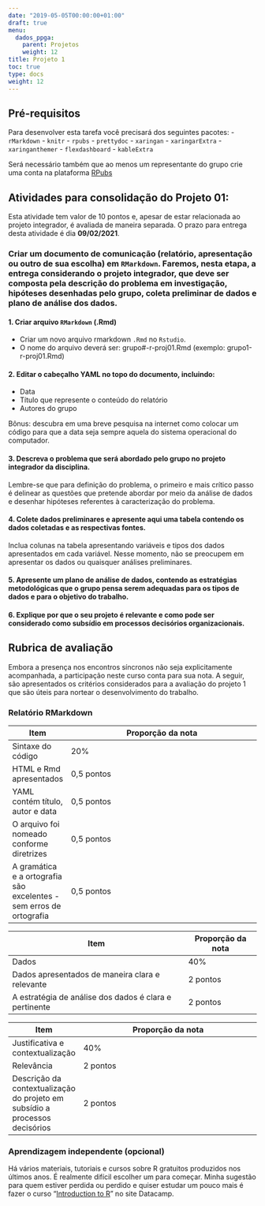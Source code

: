 ```yaml
---
date: "2019-05-05T00:00:00+01:00"
draft: true
menu:
  dados_ppga:
    parent: Projetos
    weight: 12
title: Projeto 1
toc: true
type: docs
weight: 12
---
```


## Pré-requisitos

Para desenvolver esta tarefa você precisará dos seguintes pacotes:
- `rMarkdown`
- `knitr`
- `rpubs`
- `prettydoc`
- `xaringan`
- `xaringarExtra`
- `xaringanthemer`
- `flexdashboard`
- `kableExtra`

Será necessário também que ao menos um representante do grupo crie uma conta na plataforma [RPubs](https://rpubs.com/)

## Atividades para consolidação do Projeto 01:

Esta atividade tem valor de 10 pontos e, apesar de estar relacionada ao projeto integrador, é avaliada de maneira separada. O prazo para entrega desta atividade é dia **09/02/2021**. 

### Criar um documento de comunicação (relatório, apresentação ou outro de sua escolha) em `RMarkdown`. Faremos, nesta etapa, a entrega considerando o projeto integrador, que deve ser composta pela descrição do problema em investigação, hipóteses desenhadas pelo grupo, coleta preliminar de dados e plano de análise dos dados.

#### 1. Criar arquivo `RMarkdown` (.Rmd)
- Criar um novo arquivo rmarkdown `.Rmd` no `Rstudio`. 
- O nome do arquivo deverá ser: grupo#-r-proj01.Rmd (exemplo: grupo1-r-proj01.Rmd)

#### 2. Editar o cabeçalho YAML no topo do documento, incluindo:
- Data
- Título que represente o conteúdo do relatório
- Autores do grupo

Bônus: descubra em uma breve pesquisa na internet como colocar um código para que a data seja sempre aquela do sistema operacional do computador. 

#### 3. Descreva o problema que será abordado pelo grupo no projeto integrador da disciplina. 

Lembre-se que para definição do problema, o primeiro e mais crítico passo é delinear as questões que pretende abordar por meio da análise de dados e desenhar hipóteses referentes à caracterização do problema.

#### 4. Colete dados preliminares e apresente aqui uma tabela contendo os dados coletadas e as respectivas fontes.

Inclua colunas na tabela apresentando variáveis e tipos dos dados apresentados em cada variável. Nesse momento, não se preocupem em apresentar os dados ou quaisquer análises preliminares. 

#### 5. Apresente um plano de análise de dados, contendo as estratégias metodológicas que o grupo pensa serem adequadas para os tipos de dados e para o objetivo do trabalho. 

#### 6. Explique por que o seu projeto é relevante e como pode ser considerado como subsídio em processos decisórios organizacionais. 

## Rubrica de avaliação

Embora a presença nos encontros síncronos não seja explicitamente acompanhada, a participação neste curso conta para sua nota. A seguir, são apresentados os critérios considerados para a avaliação do projeto 1 que são úteis para nortear o desenvolvimento do trabalho. 

### Relatório RMarkdown

|Item|Proporção da nota
|----|-----------------
|Sintaxe do código |20%
|HTML e Rmd apresentados|0,5 pontos
|YAML contém título, autor e data|0,5 pontos
|O arquivo foi nomeado conforme diretrizes|0,5 pontos
|A gramática e a ortografia são excelentes - sem erros de ortografia|0,5 pontos

|Item|Proporção da nota
|----|-----------------
|Dados|40%
|Dados apresentados de maneira clara e relevante|2 pontos 	 
|A estratégia de análise dos dados é clara e pertinente |2 pontos

|Item|Proporção da nota
|----|-----------------
|Justificativa e contextualização|40%
|Relevância|2 pontos
|Descrição da contextualização do projeto em subsídio a processos decisórios|2 pontos

### Aprendizagem independente (opcional)

Há vários materiais, tutoriais e cursos sobre R gratuitos produzidos nos últimos anos. É realmente difícil escolher um para começar. Minha sugestão para quem estiver perdida ou perdido e quiser estudar um pouco mais é fazer o curso "[Introduction to R](https://www.datacamp.com/courses/free-introduction-to-r)" no site Datacamp.



